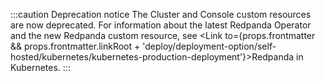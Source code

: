 

<Aliases name="badge-deprecated" />

:::caution Deprecation notice
The Cluster and Console custom resources are now deprecated. For information about the latest Redpanda Operator and the new Redpanda custom resource, see <Link to={props.frontmatter && props.frontmatter.linkRoot + 'deploy/deployment-option/self-hosted/kubernetes/kubernetes-production-deployment'}>Redpanda in Kubernetes</Link>.
:::